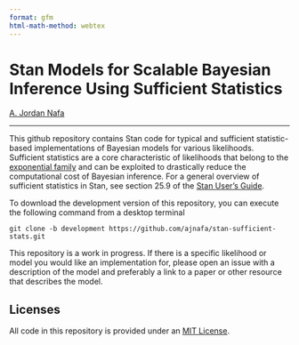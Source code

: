 ```yaml
---
format: gfm
html-math-method: webtex
---
```


# Stan Models for Scalable Bayesian Inference Using Sufficient Statistics

[A. Jordan Nafa](https://www.ajordannafa.com/)

---

This github repository contains Stan code for typical and sufficient 
statistic-based implementations of Bayesian models for various 
likelihoods. Sufficient statistics are a core characteristic of likelihoods 
that belong to the [exponential family](https://en.wikipedia.org/wiki/Exponential_family) 
and can be exploited to drastically reduce the computational cost of 
Bayesian inference. For a general overview of sufficient statistics in Stan, see 
section 25.9 of the [Stan User's Guide](https://mc-stan.org/docs/stan-users-guide/exploiting-sufficient-statistics.html). 

To download the development version of this repository, you can execute the 
following command from a desktop terminal

```
git clone -b development https://github.com/ajnafa/stan-sufficient-stats.git
```

This repository is a work in progress. If there is a specific likelihood or 
model you would like an implementation for, please open an issue with a description 
of the model and preferably a link to a paper or other resource that describes 
the model.

## Licenses

All code in this repository is provided under an [MIT License](LICENSE.md).